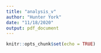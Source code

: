 ```yaml
---
title: "analysis_v"
author: "Hunter York"
date: "11/18/2020"
output: pdf_document
---
```


```r
knitr::opts_chunk$set(echo = TRUE)
```

